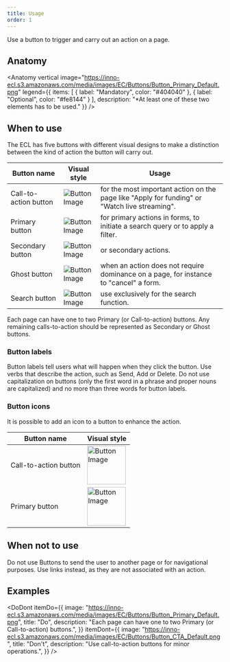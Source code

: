 ```yaml
---
title: Usage
order: 1
---
```



Use a button to trigger and carry out an action on a page.

## Anatomy

<Anatomy 
  vertical
  image="https://inno-ecl.s3.amazonaws.com/media/images/EC/Buttons/Button_Primary_Default.png"
  legend={{
    items: [
      { label: "Mandatory", color: "#404040" },
      { label: "Optional", color: "#fe8144" }
    ],
    description: "*At least one of these two elements has to be used."
  }}
/>

## When to use

The ECL has five buttons with different visual designs to make a distinction between the kind of action the button will carry out.

| Button name           | Visual style                                                                                            | Usage                                                                                         |
| --------------------- | ------------------------------------------------------------------------------------------------------- | --------------------------------------------------------------------------------------------- |
| Call-to-action button | ![Button Image](https://inno-ecl.s3.amazonaws.com/media/images/EC/Buttons/Button_CTA_Default.png)       | for the most important action on the page like "Apply for funding" or "Watch live streaming". |
| Primary button        | ![Button Image](https://inno-ecl.s3.amazonaws.com/media/images/EC/Buttons/Button_Primary_Default.png)   | for primary actions in forms, to initiate a search query or to apply a filter.                |
| Secondary button      | ![Button Image](https://inno-ecl.s3.amazonaws.com/media/images/EC/Buttons/Button_Secondary_Default.png) | or secondary actions.                                                                         |
| Ghost button          | ![Button Image](https://inno-ecl.s3.amazonaws.com/media/images/EC/Buttons/Button_Ghost_Default.png)     | when an action does not require dominance on a page, for instance to "cancel" a form.         |
| Search button         | ![Button Image](https://inno-ecl.s3.amazonaws.com/media/images/EC/Buttons/Button_Search_Default.png)    | use exclusively for the search function.                                                      |

Each page can have one to two Primary (or Call-to-action) buttons. Any remaining calls-to-action should be represented as Secondary or Ghost buttons.

### Button labels

Button labels tell users what will happen when they click the button. Use verbs that describe the action, such as Send, Add or Delete. Do not use capitalization on buttons (only the first word in a phrase and proper nouns are capitalized) and no more than three words for button labels.

### Button icons

It is possible to add an icon to a button to enhance the action.

| Button name           | Visual style                                                                                                                         |
| --------------------- | ------------------------------------------------------------------------------------------------------------------------------------ |
| Call-to-action button | <img src="https://inno-ecl.s3.amazonaws.com/media/images/EC/Buttons/Button_CTA-Icon_Default.png" alt="Button Image" width="90"/>     |
| Primary button        | <img src="https://inno-ecl.s3.amazonaws.com/media/images/EC/Buttons/Button_Primary_icon_Default.png" alt="Button Image" width="90"/> |

## When not to use

Do not use Buttons to send the user to another page or for navigational purposes. Use links instead, as they are not associated with an action.

## Examples

<DoDont
  itemDo={{
    image: "https://inno-ecl.s3.amazonaws.com/media/images/EC/Buttons/Button_Primary_Default.png",
    title: "Do",
    description: "Each page can have one to two Primary (or Call-to-action) buttons.",
  }}
  itemDont={{
    image: "https://inno-ecl.s3.amazonaws.com/media/images/EC/Buttons/Button_CTA_Default.png",
    title: "Don't",
    description: "Use call-to-action buttons for minor operations.",
  }}
/>

